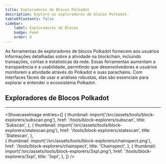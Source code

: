 ```yaml
---
title: Exploradores de Blocos Polkadot
description: Explore os exploradores de blocos Polkadot.
tableOfContents: false
sidebar: 
    label: Exploradores de Blocos
    badge: Feed
    order: 0
---
```



As ferramentas de exploradores de blocos Polkadot fornecem aos usuários informações detalhadas sobre a atividade na blockchain, incluindo transações, contas e estatísticas da rede. Essas ferramentas aumentam a transparência e a usabilidade, permitindo que desenvolvedores e usuários monitorem a atividade através do Polkadot e suas parachains. Com interfaces fáceis de usar e análises robustas, elas são essenciais para explorar e entender o ecossistema Polkadot.

## Exploradores de Blocos Polkadot
----------------
<ShowcaseImage
  entries={[
        {
      thumbnail: import('/src/assets/tools/block-explorers/subscan.png'),
      href: '/tools/block-explorers/subscan',
      title: 'Subscan',
    },
                     {
      thumbnail: import('/src/assets/tools/block-explorers/statescan.png'),
      href: '/tools/block-explorers/statescan',
      title: 'Statescan',
      },  
    {
      thumbnail: import('/src/assets/tools/block-explorers/chainspect.png'),
      href: '/tools/block-explorers/chainspect',
      title: 'Chainspect',
      },
              {
      thumbnail: import('/src/assets/tools/block-explorers/3xpl.png'),
      href: '/tools/block-explorers/3xpl',
      title: '3xpl',
    },
  ]}
/>
